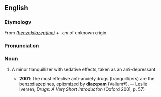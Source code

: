 ==English==
{{wikipedia}}
===Etymology===
From ''[[benzodiazepine|(benzo)diazep(ine)]]'' + ''-am'' of unknown origin.

===Pronunciation===
{{IPA|/daɪˈæzəpæm/}}

===Noun===
{{en-noun}}

# {{pharmacology}} A minor tranquillizer with sedative effects, taken as an anti-depressant.
#*'''2001''': The most effective anti-anxiety drugs (tranquillizers) are the benzodiazepines, epitomized by '''diazepam''' (Valium®). — Leslie Iversen, ''Drugs: A Very Short Introduction'' (Oxford 2001, p. 57)